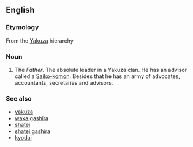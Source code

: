 ==English==

===Etymology===
From the {{etyl|ja|en}} [[Yakuza]] hierarchy

===Noun===
{{en-noun|oyabuns|oyabun}}

# The ''Father''. The absolute leader in a Yakuza clan. He has an advisor called a [[Saiko-komon]]. Besides that he has an army of advocates, accountants, secretaries and advisors.

===See also===
* [[yakuza]]
* [[waka gashira]]
* [[shatei]]
* [[shatei gashira]]
* [[kyodai]]